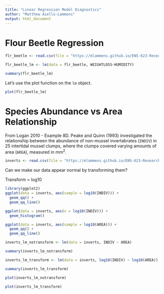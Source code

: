```yaml
---
title: "Linear Regression Model Diagnostics"
author: "Matthew Aiello-Lammens"
output: html_document
---
```


# Flour Beetle Regression

```r
flr_beetle <- read.csv(file = "https://mlammens.github.io/ENS-623-Research-Stats/data/Logan_Examples/Chapter8/Data/nelson.csv")

flr_beetle_lm <- lm(data = flr_beetle, WEIGHTLOSS~HUMIDITY)

summary(flr_beetle_lm)
```


Let's use the plot function on the `lm` object.

```r
plot(flr_beetle_lm)
```














# Species Abundance vs Area Relationship

From Logan 2010 - Example 8D. Peake and Quinn (1993) investigated the relationship between the abundance of non-mussel invertabrates (`INDIV`) in 25 intertidal mussel clumps, where the clumps covered varying amounts of area (`AREA`), measured in mm^2^. 


```r
inverts <- read.csv(file = "https://mlammens.github.io/ENS-623-Research-Stats/data/Logan_Examples/Chapter8/Data/peake.csv")
```

Can we make our data appear normal by transforming them?

Transform = log10

```r
library(ggplot2)
ggplot(data = inverts, aes(sample = log10(INDIV))) +
  geom_qq() +
  geom_qq_line()
```


```r
ggplot(data = inverts, aes(x = log10(INDIV))) +
  geom_histogram()
```







```r
ggplot(data = inverts, aes(sample = log10(AREA))) +
  geom_qq() +
  geom_qq_line()
```

```r
inverts_lm_notransform <- lm(data = inverts, INDIV ~ AREA)

summary(inverts_lm_notransform)
```


```r
inverts_lm_transform <- lm(data = inverts, log10(INDIV) ~ log10(AREA))

summary(inverts_lm_transform)
```


```r
plot(inverts_lm_notransform)
```


```r
plot(inverts_lm_transform)
```

